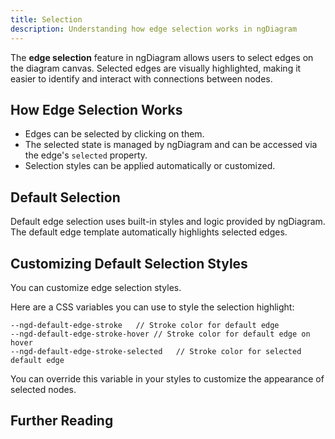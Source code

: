 ```yaml
---
title: Selection
description: Understanding how edge selection works in ngDiagram
---
```



The **edge selection** feature in ngDiagram allows users to select edges on the diagram canvas.
Selected edges are visually highlighted, making it easier to identify and interact with connections between nodes.

## How Edge Selection Works

- Edges can be selected by clicking on them.
- The selected state is managed by ngDiagram and can be accessed via the edge's `selected` property.
- Selection styles can be applied automatically or customized.

## Default Selection

Default edge selection uses built-in styles and logic provided by ngDiagram.
The default edge template automatically highlights selected edges.

<DefaultEdgeSelection />

## Customizing Default Selection Styles

You can customize edge selection styles.

Here are a CSS variables you can use to style the selection highlight:

```
--ngd-default-edge-stroke   // Stroke color for default edge
--ngd-default-edge-stroke-hover // Stroke color for default edge on hover
--ngd-default-edge-stroke-selected   // Stroke color for selected default edge
```

You can override this variable in your styles to customize the appearance of selected nodes.

<CustomEdgeSelection />

<CodeSnippet relativePath="edges/edge-selection/custom/diagram.component.scss" />

## Further Reading

<LinkCard
  title="Edges Overview"
  href="/docs/internals/edges/edges"
  description="General overview of edges in ngDiagram"
/>

<LinkCard
  title="Custom Edges"
  href="/docs/internals/edges/custom-edges"
  description="Create edges with custom rendering and behavior"
/>

<LinkCard
  title="Edge Labels"
  href="/docs/internals/edges/labels"
  description="Add labels and interactive elements to edges"
/>
